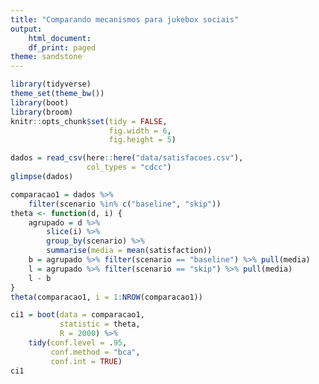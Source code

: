 ```yaml
---
title: "Comparando mecanismos para jukebox sociais"
output:
    html_document:
    df_print: paged
theme: sandstone
---
```


```r
library(tidyverse)
theme_set(theme_bw())
library(boot)
library(broom)
knitr::opts_chunk$set(tidy = FALSE,
                      fig.width = 6,
                      fig.height = 5)
```

```r
dados = read_csv(here::here("data/satisfacoes.csv"), 
                 col_types = "cdcc") 
glimpse(dados)
```


```r
comparacao1 = dados %>% 
    filter(scenario %in% c("baseline", "skip"))
theta <- function(d, i) {
    agrupado = d %>% 
        slice(i) %>% 
        group_by(scenario) %>% 
        summarise(media = mean(satisfaction))
    b = agrupado %>% filter(scenario == "baseline") %>% pull(media)
    l = agrupado %>% filter(scenario == "skip") %>% pull(media)
    l - b
}
theta(comparacao1, i = 1:NROW(comparacao1))
```

```r
ci1 = boot(data = comparacao1,
           statistic = theta,
           R = 2000) %>%
    tidy(conf.level = .95,
         conf.method = "bca",
         conf.int = TRUE)
ci1
```